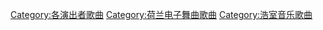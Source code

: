 [[Category:各演出者歌曲|Category:各演出者歌曲]]
[[Category:荷兰电子舞曲歌曲|Category:荷兰电子舞曲歌曲]]
[[Category:浩室音乐歌曲|Category:浩室音乐歌曲]]